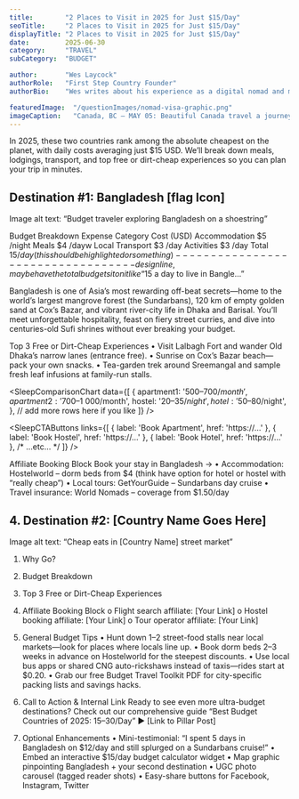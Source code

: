 ---
title:        "2 Places to Visit in 2025 for Just $15/Day"
seoTitle:     "2 Places to Visit in 2025 for Just $15/Day"
displayTitle: "2 Places to Visit in 2025 for Just $15/Day"
date:         2025-06-30
category:     "TRAVEL"
subCategory:  "BUDGET"

author:       "Wes Laycock"
authorRole:   "First Step Country Founder"
authorBio:    "Wes writes about his experience as a digital nomad and more."

featuredImage:  "/questionImages/nomad-visa-graphic.png"
imageCaption:   "Canada, BC – MAY 05: Beautiful Canada travel a journey ... Getty Images"
---



In 2025, these two countries rank among the absolute cheapest on the planet, with daily costs averaging just $15 USD. We’ll break down meals, lodgings, transport, and top free or dirt-cheap experiences so you can plan your trip in minutes.

## Destination #1: Bangladesh [flag Icon]
Image alt text: “Budget traveler exploring Bangladesh on a shoestring”

Budget Breakdown
Expense Category	Cost (USD)
Accommodation	$5 /night
Meals	$4 /dayw
Local Transport	$3 /day
Activities	$3 /day
Total	$15 /day (this should be highlighted or something)
----------------------------------design line, maybe have the total budget sit on it like “$15 a day to live in Bangle…”

Bangladesh is one of Asia’s most rewarding off-beat secrets—home to the world’s largest mangrove forest (the Sundarbans), 120 km of empty golden sand at Cox’s Bazar, and vibrant river-city life in Dhaka and Barisal. You’ll meet unforgettable hospitality, feast on fiery street curries, and dive into centuries-old Sufi shrines without ever breaking your budget.


Top 3 Free or Dirt-Cheap Experiences
•	Visit Lalbagh Fort and wander Old Dhaka’s narrow lanes (entrance free).
•	Sunrise on Cox’s Bazar beach—pack your own snacks.
•	Tea-garden trek around Sreemangal and sample fresh leaf infusions at family-run stalls.

<CTA
  title="Find Cheap Flights to Bangladesh"
  text="Compare round-trip fares from $600 on Expedia. Flexible dates & free cancellation available."
  link="https://www.expedia.com/Destinations-In-Bangladesh.d15.Flight-Destinations?siteid=1&langid=1033&clickref=1110lgLhXGv&affcid=US.DIRECT.PHG.1100l395738.1100l68075&ref_id=1110lgLhXGv&my_ad=AFF.US.DIRECT.PHG.1100l395738.1100l68075&afflid=1110lgLhXGv&affdtl=PHG.1110lgLhXGv.PZOjp9NGik"
  btnText="Search Flights"
/>

<SleepComparisonChart
  data={[
    {
      apartment1: '$500–700/month',
      apartment2: '$700–1 000/month',
      hostel:     '$20–35/night',
      hotel:      '$50–80/night',
    },
    // add more rows here if you like
  ]}
/>

<SleepCTAButtons
  links={[
    { label: 'Book Apartment', href: 'https://…' },
    { label: 'Book Hostel',   href: 'https://…' },
    { label: 'Book Hotel',   href: 'https://…' },
    /* …etc… */
  ]}
/>

Affiliate Booking Block
Book your stay in Bangladesh →
•	Accommodation: Hostelworld – dorm beds from $4 (think have option for hotel or hostel with “really cheap”)
•	Local tours: GetYourGuide – Sundarbans day cruise
•	Travel insurance: World Nomads – coverage from $1.50/day

<CTA
    title="Book Budget Stays"
    text="Dorm beds from $5/night on Hostelworld."
    link="https://www.hostelworld.com/search?affid=YOURID&city=Dhaka"
    btnText="Browse Hotels"
    small
/>

## 4. Destination #2: [Country Name Goes Here]
Image alt text: “Cheap eats in [Country Name] street market”
1.	Why Go?
2.	Budget Breakdown
3.	Top 3 Free or Dirt-Cheap Experiences
4.	Affiliate Booking Block
o	Flight search affiliate: [Your Link]
o	Hostel booking affiliate: [Your Link]
o	Tour operator affiliate: [Your Link]
5. General Budget Tips
•	Hunt down $1–$2 street-food stalls near local markets—look for places where locals line up.
•	Book dorm beds 2–3 weeks in advance on Hostelworld for the steepest discounts.
•	Use local bus apps or shared CNG auto-rickshaws instead of taxis—rides start at $0.20.
•	Grab our free Budget Travel Toolkit PDF for city-specific packing lists and savings hacks.

6. Call to Action & Internal Link
Ready to see even more ultra-budget destinations? Check out our comprehensive guide “Best Budget Countries of 2025: $15–$30/Day” ▶️ [Link to Pillar Post]
7. Optional Enhancements
•	Mini-testimonial: “I spent 5 days in Bangladesh on $12/day and still splurged on a Sundarbans cruise!”
•	Embed an interactive $15/day budget calculator widget
•	Map graphic pinpointing Bangladesh + your second destination
•	UGC photo carousel (tagged reader shots)
•	Easy-share buttons for Facebook, Instagram, Twitter





